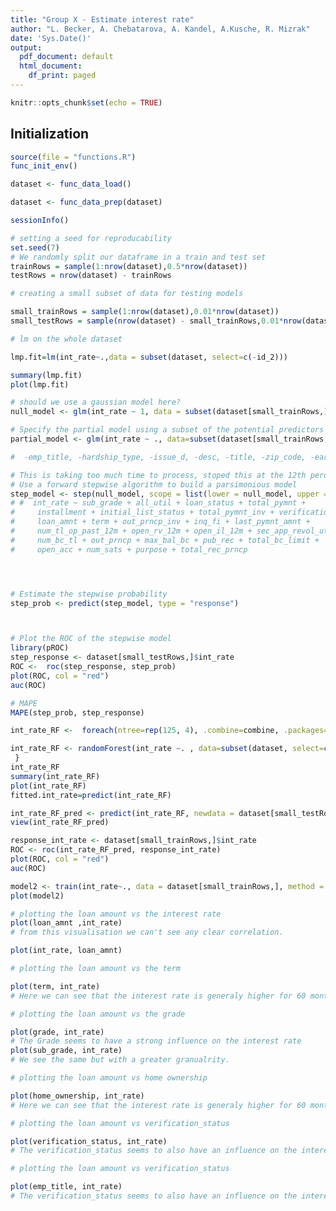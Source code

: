 ```yaml
---
title: "Group X - Estimate interest rate"
author: "L. Becker, A. Chebatarova, A. Kandel, A.Kusche, R. Mizrak"
date: 'Sys.Date()'
output:
  pdf_document: default
  html_document:
    df_print: paged
---
```


```r
knitr::opts_chunk$set(echo = TRUE)
```

## Initialization

```r
source(file = "functions.R")
func_init_env()
```

```r
dataset <- func_data_load()
```

```r
dataset <- func_data_prep(dataset)

sessionInfo()
```


```r
# setting a seed for reproducability
set.seed(7)
# We randomly split our dataframe in a train and test set
trainRows = sample(1:nrow(dataset),0.5*nrow(dataset))
testRows = nrow(dataset) - trainRows

# creating a small subset of data for testing models

small_trainRows = sample(1:nrow(dataset),0.01*nrow(dataset))
small_testRows = sample(nrow(dataset) - small_trainRows,0.01*nrow(dataset))
```

```r
# lm on the whole dataset

lmp.fit=lm(int_rate~.,data = subset(dataset, select=c(-id_2)))

summary(lmp.fit)
plot(lmp.fit)
```

```r
# should we use a gaussian model here?
null_model <- glm(int_rate ~ 1, data = subset(dataset[small_trainRows,], select=c(-id_2, -policy_code)), family = "gaussian")

# Specify the partial model using a subset of the potential predictors
partial_model <- glm(int_rate ~ ., data=subset(dataset[small_trainRows,], select=c(-id_2, -policy_code)), family = "gaussian")

#  -emp_title, -hardship_type, -issue_d, -desc, -title, -zip_code, -earliest_cr_line, -total_rec_late_fee, -last_pymnt_d, -next_pymnt_d, -last_credit_pull_d, -policy_code, -sec_app_earliest_cr_line, -deferral_term, -hardship_length, -debt_settlement_flag_date, -settlement_date

# This is taking too much time to process, stoped this at the 12th perdictor.
# Use a forward stepwise algorithm to build a parsimonious model
step_model <- step(null_model, scope = list(lower = null_model, upper = partial_model), direction = "forward", trace = 1)
# #  int_rate ~ sub_grade + all_util + loan_status + total_pymnt +
#     installment + initial_list_status + total_pymnt_inv + verification_status +
#     loan_amnt + term + out_prncp_inv + inq_fi + last_pymnt_amnt +
#     num_tl_op_past_12m + open_rv_12m + open_il_12m + sec_app_revol_util +
#     num_bc_tl + out_prncp + max_bal_bc + pub_rec + total_bc_limit +
#     open_acc + num_sats + purpose + total_rec_prncp




# Estimate the stepwise probability
step_prob <- predict(step_model, type = "response")



# Plot the ROC of the stepwise model
library(pROC)
step_response <- dataset[small_testRows,]$int_rate
ROC <-  roc(step_response, step_prob)
plot(ROC, col = "red")
auc(ROC)

# MAPE
MAPE(step_prob, step_response)
```

```r

int_rate_RF <-  foreach(ntree=rep(125, 4), .combine=combine, .packages='randomForest') %dopar% {

int_rate_RF <- randomForest(int_rate ~. , data=subset(dataset, select=c(-id_2)) , subset =  small_trainRows, importance=TRUE, do.trace = TRUE, ntree=ntree)
 }
int_rate_RF
summary(int_rate_RF)
plot(int_rate_RF)
fitted.int_rate=predict(int_rate_RF)

int_rate_RF_pred <- predict(int_rate_RF, newdata = dataset[small_testRows,])
view(int_rate_RF_pred)

response_int_rate <- dataset[small_trainRows,]$int_rate
ROC <- roc(int_rate_RF_pred, response_int_rate)
plot(ROC, col = "red")
auc(ROC)
```
```r
model2 <- train(int_rate~., data = dataset[small_trainRows,], method = "ranger")
plot(model2)
```

```r
# plotting the loan amount vs the interest rate
plot(loan_amnt ,int_rate)
# from this visualisation we can't see any clear correlation.

plot(int_rate, loan_amnt)

```

```r
# plotting the loan amount vs the term

plot(term, int_rate)
# Here we can see that the interest rate is generaly higher for 60 months loans and lower for 36 months loans.
```

```r
# plotting the loan amount vs the grade

plot(grade, int_rate)
# The Grade seems to have a strong influence on the interest rate
plot(sub_grade, int_rate)
# We see the same but with a greater granualrity.

```

```r
# plotting the loan amount vs home ownership

plot(home_ownership, int_rate)
# Here we can see that the interest rate is generaly higher for 60 months loans and lower for 36 months loans.
```

```r
# plotting the loan amount vs verification_status

plot(verification_status, int_rate)
# The verification_status seems to also have an influence on the interest rate.

```

```r
# plotting the loan amount vs verification_status

plot(emp_title, int_rate)
# The verification_status seems to also have an influence on the interest rate.

```
